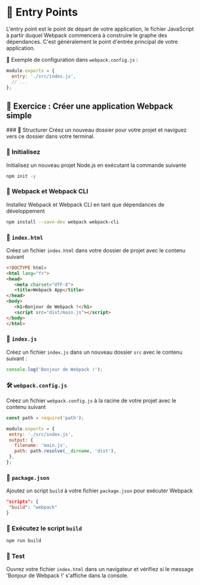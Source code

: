 
# 🧩 Entry Points
L'entry point est le point de départ de votre application, le fichier JavaScript à partir duquel Webpack commencera à construire le graphe des dépendances. C'est généralement le point d'entrée principal de votre application.

🧪 Exemple de configuration dans `webpack.config.js` :

```javascript copy
module.exports = {
  entry: './src/index.js',
  // ...
};
```
## 🧪 Exercice : Créer une application Webpack simple
<Steps>
### 🧩 Structurer
Créez un nouveau dossier pour votre projet et naviguez vers ce dossier dans votre terminal.

### 🧩 Initialisez
Initialisez un nouveau projet Node.js en exécutant la commande suivante

```bash copy
npm init -y
```

### 🧩 Webpack et Webpack CLI
Installez Webpack et Webpack CLI en tant que dépendances de développement

```bash copy
npm install --save-dev webpack webpack-cli
```

### 📇 `index.html`
Créez un fichier `index.html` dans votre dossier de projet avec le contenu suivant

```html copy
<!DOCTYPE html>
<html lang="fr">
<head>
   <meta charset="UTF-8">
   <title>Webpack App</title>
</head>
<body>
   <h1>Bonjour de Webpack !</h1>
   <script src="dist/main.js"></script>
</body>
</html>
```

### 📇 `index.js`
Créez un fichier `index.js` dans un nouveau dossier `src` avec le contenu suivant :

```javascript copy
console.log('Bonjour de Webpack !');
```

### 🛠️ `webpack.config.js`
Créez un fichier `webpack.config.js` à la racine de votre projet avec le contenu suivant

```javascript copy
const path = require('path');

module.exports = {
 entry: './src/index.js',
 output: {
   filename: 'main.js',
   path: path.resolve(__dirname, 'dist'),
 },
};
```

### 🧩 `package.json`
Ajoutez un script `build` à votre fichier `package.json` pour exécuter Webpack

```json copy
"scripts": {
 "build": "webpack"
}
```

### 🧩 Exécutez le script `build`

```bash copy
npm run build
```

### 🧩 Test
Ouvrez votre fichier `index.html` dans un navigateur et vérifiez si le message 'Bonjour de Webpack !' s'affiche dans la console.
</Steps>